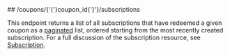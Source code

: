 
<MethodPill method="get" />
## /coupons/{'{'}coupon_id{'}'}/subscriptions

This endpoint returns a list of all subscriptions that have redeemed a given coupon as a
[paginated](../reference/pagination) list, ordered starting from the most recently created subscription. For a full
discussion of the subscription resource, see [Subscription](../guides/concepts#subscription).
